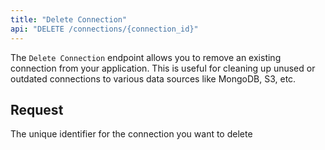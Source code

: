 ```yaml
---
title: "Delete Connection"
api: "DELETE /connections/{connection_id}"
---
```


The `Delete Connection` endpoint allows you to remove an existing connection from your application. This is useful for cleaning up unused or outdated connections to various data sources like MongoDB, S3, etc.

## Request

<ParamField path="connection_id" type="string" required>
  The unique identifier for the connection you want to delete
</ParamField>
